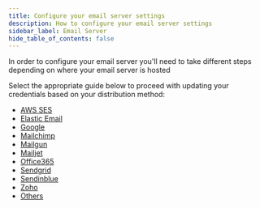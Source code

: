 ```yaml
---
title: Configure your email server settings
description: How to configure your email server settings
sidebar_label: Email Server
hide_table_of_contents: false
---
```


In order to configure your email server you'll need to take different steps depending on where your email server is hosted

Select the appropriate guide below to proceed with updating your credentials based on your distribution method:
- [AWS SES](//docs/admin/emails/email-server/aws-ses)
- [Elastic Email](/docs/admin/emails/email-server/elastic-email)
- [Google](/docs/admin/emails/email-server/google)
- [Mailchimp](/docs/admin/emails/email-server/mailchimp)
- [Mailgun](/docs/admin/emails/email-server/mailgun)
- [Mailjet](/docs/admin/emails/email-server/mailjet)
- [Office365](/docs/admin/emails/email-server/office365)
- [Sendgrid](/docs/admin/emails/email-server/sendgrid)
- [Sendinblue](/docs/admin/emails/email-server/sendinblue)
- [Zoho](/docs/admin/emails/email-server/zoho)
- [Others](/docs/admin/emails/email-server/others)